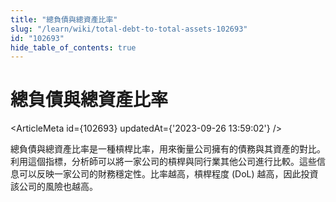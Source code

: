 ```yaml
---
title: "總負債與總資產比率"
slug: "/learn/wiki/total-debt-to-total-assets-102693"
id: "102693"
hide_table_of_contents: true
---
```



# 總負債與總資產比率

<ArticleMeta id={102693} updatedAt={'2023-09-26 13:59:02'} />
<div className='border-solid border-b border-t-0 my-4 border-[var(--ifm-color-gray-300)]' />

總負債與總資產比率是一種槓桿比率，用來衡量公司擁有的債務與其資產的對比。利用這個指標，分析師可以將一家公司的槓桿與同行業其他公司進行比較。這些信息可以反映一家公司的財務穩定性。比率越高，槓桿程度 (DoL) 越高，因此投資該公司的風險也越高。
